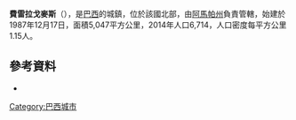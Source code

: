 {{Coord|00|51|28|N|51|10|48|W|scale:30000|display=title}}

'''費雷拉戈麥斯'''（{{lang-pt|Ferreira Gomes}}），是[[巴西|巴西]]的城鎮，位於該國北部，由[[阿馬帕州|阿馬帕州]]負責管轄，始建於1987年12月17日，面積5,047平方公里，2014年人口6,714，人口密度每平方公里1.15人。

==參考資料==
*{{cite web
 |url          = http://cidades.ibge.gov.br/painel/painel.php?codmun=160023
 |title        = Ferreira Gomes
 |year         = 2014
 |publisher    = Instituto Brasileiro de Geografia e Estatística
 |location     = Brasília
 |accessdate   = 2014-08-31
 |language     = pt
 |archive-url  = https://web.archive.org/web/20160304043123/http://cidades.ibge.gov.br/painel/painel.php?codmun=160023
 |archive-date = 2016-03-04
 |dead-url     = yes
}}
{{阿馬帕州市鎮|state=autocollapse}}
{{Brazil-geo-stub}}
[[Category:巴西城市|Category:巴西城市]]